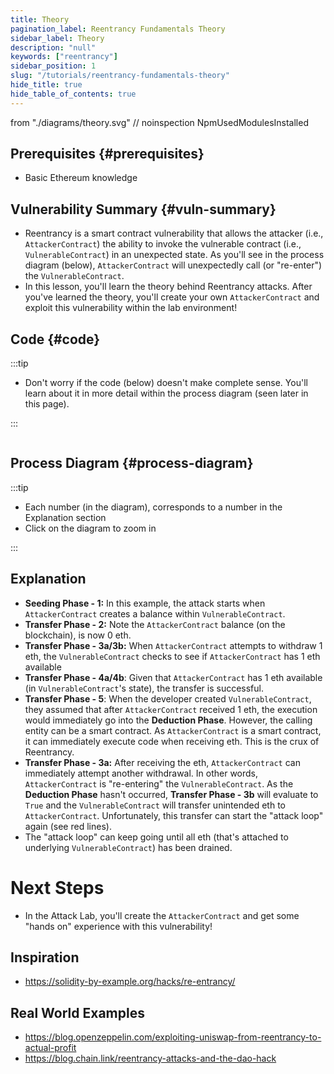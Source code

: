 ```yaml
---
title: Theory
pagination_label: Reentrancy Fundamentals Theory
sidebar_label: Theory
description: "null"
keywords: ["reentrancy"]
sidebar_position: 1
slug: "/tutorials/reentrancy-fundamentals-theory"
hide_title: true
hide_table_of_contents: true
---
```


  from "./diagrams/theory.svg"
// noinspection NpmUsedModulesInstalled

## Prerequisites {#prerequisites}

- Basic Ethereum knowledge

## Vulnerability Summary {#vuln-summary}

- Reentrancy is a smart contract vulnerability that allows the attacker (i.e., `AttackerContract`) the ability to invoke the vulnerable contract (i.e., `VulnerableContract`) in an unexpected state. As you'll see in the process diagram (below), `AttackerContract` will unexpectedly call (or "re-enter") the `VulnerableContract`.
- In this lesson, you'll learn the theory behind Reentrancy attacks. After you've learned the theory, you'll create your own `AttackerContract` and exploit this vulnerability within the lab environment!

## Code {#code}
:::tip

- Don't worry if the code (below) doesn't make complete sense.  You'll learn about it in more detail within the process diagram (seen later in this page).

:::

```solidity title=Vulnerable.sol file=./reentrancy-fundamentals/Vulnerable.sol
```

## Process Diagram {#process-diagram}

:::tip

- Each number (in the diagram), corresponds to a number in the Explanation section
- Click on the diagram to zoom in

:::

<SVGModal title="Process Diagram" SVG={SVG}/>

## Explanation
- **Seeding Phase - 1:** In this example, the attack starts when `AttackerContract` creates a balance within `VulnerableContract`.
- **Transfer Phase - 2:** Note the `AttackerContract` balance (on the blockchain), is now 0 eth.
- **Transfer Phase - 3a/3b:** When `AttackerContract` attempts to withdraw 1 eth, the `VulnerableContract` checks to see if `AttackerContract` has 1 eth available
- **Transfer Phase - 4a/4b**: Given that `AttackerContract` has 1 eth available (in `VulnerableContract`'s state), the transfer is successful.
- **Transfer Phase - 5**: When the developer created `VulnerableContract`, they assumed that after `AttackerContract` received 1 eth, the execution would immediately go into the **Deduction Phase**. However, the calling entity can be a smart contract. As `AttackerContract` is a smart contract, it can immediately execute code when receiving eth. This is the crux of Reentrancy.
- **Transfer Phase - 3a:** After receiving the eth, `AttackerContract` can immediately attempt another withdrawal. In other words, `AttackerContract` is "re-entering" the `VulnerableContract`. As the **Deduction Phase** hasn't occurred, **Transfer Phase - 3b** will evaluate to `True` and the `VulnerableContract` will transfer unintended eth to `AttackerContract`. Unfortunately, this transfer can start the "attack loop" again (see red lines).
- The "attack loop" can keep going until all eth (that's attached to underlying `VulnerableContract`) has been drained.

# Next Steps
- In the Attack Lab, you'll create the `AttackerContract` and get some "hands on" experience with this vulnerability!

## Inspiration

- https://solidity-by-example.org/hacks/re-entrancy/

## Real World Examples

- https://blog.openzeppelin.com/exploiting-uniswap-from-reentrancy-to-actual-profit
- https://blog.chain.link/reentrancy-attacks-and-the-dao-hack
